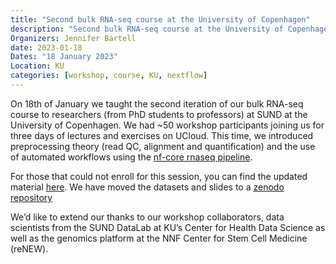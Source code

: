 ```yaml
---
title: "Second bulk RNA-seq course at the University of Copenhagen"
description: "Second bulk RNA-seq course at the University of Copenhagen"
Organizers: Jennifer Bartell
date: 2023-01-18
Dates: "18 January 2023"
Location: KU 
categories: [workshop, course, KU, nextflow]
---
```


On 18th of January we taught the second iteration of our bulk RNA-seq course to researchers (from PhD students to professors) at SUND at the University of Copenhagen. We had ~50 workshop participants joining us for three days of lectures and exercises on UCloud. This time, we introduced preprocessing theory (read QC, alignment and quantification) and the use of automated workflows using the [nf-core rnaseq pipeline](https://nf-co.re/rnaseq).

For those that could not enroll for this session, you can find the updated material [here](https://hds-sandbox.github.io/bulk_RNAseq_course/). We have moved the datasets and slides to a [zenodo repository](https://zenodo.org/record/7565997)

We'd like to extend our thanks to our workshop collaborators, data scientists from the SUND DataLab at KU's Center for Health Data Science as well as the genomics platform at the NNF Center for Stem Cell Medicine (reNEW). 